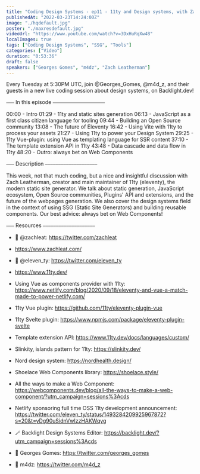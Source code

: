 ```yaml
---
title: "Coding Design Systems - ep11 - 11ty and Design systems, with Zach Leatherman"
publishedAt: "2022-03-23T14:24:00Z"
image: "./hqdefault.jpg"
poster: "./maxresdefault.jpg"
videoUrl: "https://www.youtube.com/watch?v=3DxHuRqXw48"
localImages: true
tags: ["Coding Design Systems", "SSG", "Tools"]
categories: ["Video"]
duration: "0:53:36"
draft: false
speakers: ["Georges Gomes", "m4dz", "Zach Leatherman"]
---
```


Every Tuesday at 5:30PM UTC, join @Georges_Gomes, @m4d_z, and their guests in a new live coding session about design systems, on Backlight.dev!

⎯⎯⎯ In this episode ⎯⎯⎯⎯⎯⎯⎯⎯⎯⎯⎯⎯⎯⎯⎯⎯⎯⎯⎯⎯

00:00 - Intro
01:29 - 11ty and static sites generation
06:13 - JavaScript as a first class citizen language for tooling
09:44 - Building an Open Source community
13:08 - The future of Eleventy
16:42 - Using Vite with 11ty to process your assets
21:27 - Using 11ty to power your Design System
29:25 - 11ty Vue-plugin: using Vue as templating language for SSR content
37:10 - The template extension API in 11ty
43:48 - Data cascade and data flow in 11ty
48:20 - Outro: always bet on Web Components

⎯⎯⎯ Description ⎯⎯⎯⎯⎯⎯⎯⎯⎯⎯⎯⎯⎯⎯⎯⎯⎯⎯⎯⎯

This week, not that much coding, but a nice and insightful discussion with Zach Leatherman, creator and main maintainer of 11ty (eleventy), the modern static site generator. We talk about static generation, JavaScript ecosystem, Open Source communities, Plugins' API and extensions, and the future of the webpages generation. We also cover the design systems field in the context of using SSG (Static Site Generators) and building reusable components. Our best advice: always bet on Web Components!

⎯⎯⎯ Resources ⎯⎯⎯⎯⎯⎯⎯⎯⎯⎯⎯⎯⎯⎯⎯⎯⎯⎯⎯⎯

- 🐥 @zachleat: https://twitter.com/zachleat
- https://www.zachleat.com/
- 🐥 @eleven_ty: https://twitter.com/eleven_ty
- https://www.11ty.dev/

- Using Vue as components provider with 11ty: https://www.netlify.com/blog/2020/09/18/eleventy-and-vue-a-match-made-to-power-netlify.com/
- 11ty Vue plugin: https://github.com/11ty/eleventy-plugin-vue
- 11ty Svelte plugin: https://www.npmjs.com/package/eleventy-plugin-svelte
- Template extension API: https://www.11ty.dev/docs/languages/custom/
- Slinkity, islands pattern for 11ty: https://slinkity.dev/
- Nord design system: https://nordhealth.design/
- Shoelace Web Components library: https://shoelace.style/
- All the ways to make a Web Component: https://webcomponents.dev/blog/all-the-ways-to-make-a-web-component/?utm_campaign=sessions%3Acds
- Netlify sponsoring full time OSS 11ty development announcement: https://twitter.com/eleven_ty/status/1493284209925967872?s=20&t=yDg90uSidnVwIzzHAKWqyg

- 🪄 Backlight Design Systems Editor: https://backlight.dev/?utm_campaign=sessions%3Acds
- 🐥 Georges Gomes: https://twitter.com/georges_gomes
- 🐥 m4dz: https://twitter.com/m4d_z
